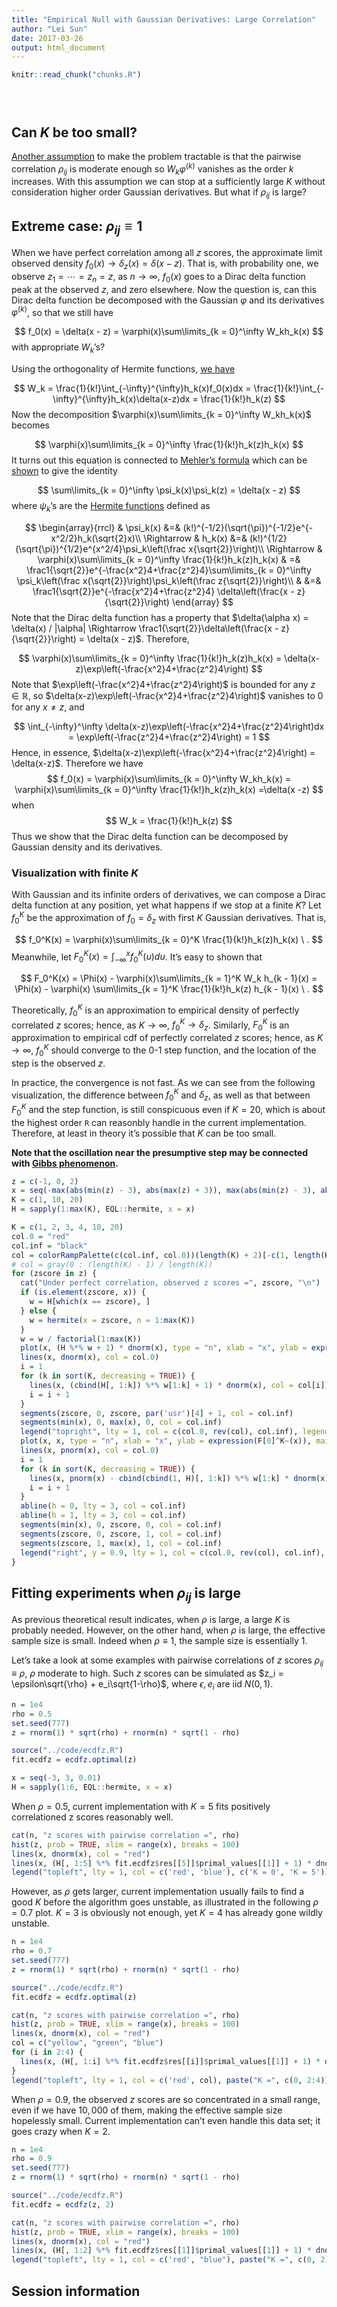 ```yaml
---
title: "Empirical Null with Gaussian Derivatives: Large Correlation"
author: "Lei Sun"
date: 2017-03-26
output: html_document
---
```


<!-- The file analysis/chunks.R contains chunks that define default settings
shared across the workflowr files. -->
```r
knitr::read_chunk("chunks.R")
```

<!-- Update knitr chunk options -->
```r
```

<!-- Insert the date the file was last updated -->
```r
```

<!-- Insert the code version (Git commit SHA1) if Git repository exists and R
 package git2r is installed -->
```r
```

<!-- Add your analysis here -->

## Can $K$ be too small?

[Another assumption](gaussian_derivatives.rmd) to make the problem tractable is that the pairwise correlation $\rho_{ij}$ is moderate enough so $W_k\varphi^{(k)}$ vanishes as the order $k$ increases.  With this assumption we can stop at a sufficiently large $K$ without consideration higher order Gaussian derivatives.  But what if $\rho_{ij}$ is large?

## Extreme case: $\rho_{ij} \equiv 1$

When we have perfect correlation among all $z$ scores, the approximate limit observed density $f_0(x)\to\delta_z(x) = \delta(x-z)$.  That is, with probability one, we observe $z_1 = \cdots = z_n = z$, as $n\to\infty$, $f_0(x)$ goes to a Dirac delta function peak at the observed $z$, and zero elsewhere.  Now the question is, can this Dirac delta function be decomposed with the Gaussian $\varphi$ and its derivatives $\varphi^{(k)}$, so that we still have

$$
f_0(x) = \delta(x - z) = \varphi(x)\sum\limits_{k = 0}^\infty W_kh_k(x)
$$
with appropriate $W_k$'s?

Using the orthogonality of Hermite functions, [we have](gaussian_derivatives.html#gaussian_derivatives_and_hermite_polynomials)

$$
W_k = \frac{1}{k!}\int_{-\infty}^{\infty}h_k(x)f_0(x)dx = \frac{1}{k!}\int_{-\infty}^{\infty}h_k(x)\delta(x-z)dx = \frac{1}{k!}h_k(z)
$$
Now the decomposition $\varphi(x)\sum\limits_{k = 0}^\infty W_kh_k(x)$ becomes

$$
\varphi(x)\sum\limits_{k = 0}^\infty \frac{1}{k!}h_k(z)h_k(x)
$$
It turns out this equation is connected to [Mehler's formula](https://en.wikipedia.org/wiki/Mehler_kernel) which can be [shown](https://en.wikipedia.org/wiki/Hermite_polynomials#Completeness_relation) to give the identity

$$
\sum\limits_{k = 0}^\infty \psi_k(x)\psi_k(z) = \delta(x - z)
$$
where $\psi_k$'s are the [Hermite functions](https://en.wikipedia.org/wiki/Hermite_polynomials#Hermite_functions) defined as

$$
\begin{array}{rrcl}
& \psi_k(x) &=& (k!)^{-1/2}(\sqrt{\pi})^{-1/2}e^{-x^2/2}h_k(\sqrt{2}x)\\
\Rightarrow & h_k(x) &=& (k!)^{1/2}(\sqrt{\pi})^{1/2}e^{x^2/4}\psi_k\left(\frac x{\sqrt{2}}\right)\\
\Rightarrow & \varphi(x)\sum\limits_{k = 0}^\infty \frac{1}{k!}h_k(z)h_k(x) & =&
\frac1{\sqrt{2}}e^{-\frac{x^2}4+\frac{z^2}4}\sum\limits_{k = 0}^\infty
\psi_k\left(\frac x{\sqrt{2}}\right)\psi_k\left(\frac z{\sqrt{2}}\right)\\
& &=&
\frac1{\sqrt{2}}e^{-\frac{x^2}4+\frac{z^2}4}
\delta\left(\frac{x - z}{\sqrt{2}}\right)
\end{array}
$$
Note that the Dirac delta function has a property that $\delta(\alpha x) = \delta(x) / |\alpha| \Rightarrow \frac1{\sqrt{2}}\delta\left(\frac{x - z}{\sqrt{2}}\right) = \delta(x - z)$.  Therefore,

$$
\varphi(x)\sum\limits_{k = 0}^\infty \frac{1}{k!}h_k(z)h_k(x)
=
\delta(x-z)\exp\left(-\frac{x^2}4+\frac{z^2}4\right)
$$
Note that $\exp\left(-\frac{x^2}4+\frac{z^2}4\right)$ is bounded for any $z\in\mathbb{R}$, so $\delta(x-z)\exp\left(-\frac{x^2}4+\frac{z^2}4\right)$ vanishes to $0$ for any $x\neq z$, and

$$
\int_{-\infty}^\infty \delta(x-z)\exp\left(-\frac{x^2}4+\frac{z^2}4\right)dx = 
\exp\left(-\frac{z^2}4+\frac{z^2}4\right) = 1
$$
Hence, in essence, $\delta(x-z)\exp\left(-\frac{x^2}4+\frac{z^2}4\right) = \delta(x-z)$.  Therefore we have
$$
f_0(x) = \varphi(x)\sum\limits_{k = 0}^\infty W_kh_k(x)
=
\varphi(x)\sum\limits_{k = 0}^\infty \frac{1}{k!}h_k(z)h_k(x)
=\delta(x -z)
$$
when 
$$
W_k = \frac{1}{k!}h_k(z)
$$
Thus we show that the Dirac delta function can be decomposed by Gaussian density and its derivatives.

### Visualization with finite $K$

With Gaussian and its infinite orders of derivatives, we can compose a Dirac delta function at any position, yet what happens if we stop at a finite $K$?  Let $f_0^K$ be the approximation of $f_0 = \delta_z$ with first $K$ Gaussian derivatives.  That is,

$$
f_0^K(x) = \varphi(x)\sum\limits_{k = 0}^K \frac{1}{k!}h_k(z)h_k(x) \ .
$$
Meanwhile, let $F_0^K(x) = \int_{-\infty}^x f_0^K(u)du$.  It's easy to shown that

$$
F_0^K(x) = \Phi(x) - \varphi(x)\sum\limits_{k = 1}^K W_k h_{k - 1}(x) = \Phi(x) - \varphi(x) \sum\limits_{k = 1}^K \frac{1}{k!}h_k(z) h_{k - 1}(x) \ .
$$

Theoretically, $f_0^K$ is an approximation to empirical density of perfectly correlated $z$ scores; hence, as $K\to\infty$, $f_0^K\to\delta_z$.  Similarly, $F_0^K$ is an approximation to empirical cdf of perfectly correlated $z$ scores; hence, as $K\to\infty$, $f_0^K$ should converge to the $0$-$1$ step function, and the location of the step is the observed $z$.

In practice, the convergence is not fast.  As we can see from the following visualization, the difference between $f_0^K$ and $\delta_z$, as well as that between $F_0^K$ and the step function, is still conspicuous even if $K = 20$, which is about the highest order `R` can reasonbly handle in the current implementation.  Therefore, at least in theory it's possible that $K$ can be too small.

**Note that the oscillation near the presumptive step may be connected with [Gibbs phenomenon](https://en.wikipedia.org/wiki/Gibbs_phenomenon).**


```r
z = c(-1, 0, 2)
x = seq(-max(abs(min(z) - 3), abs(max(z) + 3)), max(abs(min(z) - 3), abs(max(z) + 3)), 0.01)
K = c(1, 10, 20)
H = sapply(1:max(K), EQL::hermite, x = x)
```

```r
K = c(1, 2, 3, 4, 10, 20)
col.0 = "red"
col.inf = "black"
col = colorRampPalette(c(col.inf, col.0))(length(K) + 2)[-c(1, length(K) + 2)]
# col = gray(0 : (length(K) - 1) / length(K))
for (zscore in z) {
  cat("Under perfect correlation, observed z scores =", zscore, "\n")
  if (is.element(zscore, x)) {
    w = H[which(x == zscore), ]
  } else {
    w = hermite(x = zscore, n = 1:max(K))
  }
  w = w / factorial(1:max(K))
  plot(x, (H %*% w + 1) * dnorm(x), type = "n", xlab = "x", ylab = expression(f[0]^K~(x)), main = bquote(f[0]^K~"when observed z scores ="~.(zscore)))
  lines(x, dnorm(x), col = col.0)
  i = 1
  for (k in sort(K, decreasing = TRUE)) {
    lines(x, (cbind(H[, 1:k]) %*% w[1:k] + 1) * dnorm(x), col = col[i])
    i = i + 1
  }
  segments(zscore, 0, zscore, par('usr')[4] + 1, col = col.inf)
  segments(min(x), 0, max(x), 0, col = col.inf)
  legend("topright", lty = 1, col = c(col.0, rev(col), col.inf), legend = c(expression(paste("K = 0, ", varphi)), paste("K =", K), expression(paste("K = ", infinity, ", ", delta[z]))))
  plot(x, x, type = "n", xlab = "x", ylab = expression(F[0]^K~(x)), main = bquote(F[0]^K~"when observed z scores ="~.(zscore)), ylim = c(-0.4, 1.1))
  lines(x, pnorm(x), col = col.0)
  i = 1
  for (k in sort(K, decreasing = TRUE)) {
    lines(x, pnorm(x) - cbind(cbind(1, H)[, 1:k]) %*% w[1:k] * dnorm(x), col = col[i])
    i = i + 1
  }
  abline(h = 0, lty = 3, col = col.inf)
  abline(h = 1, lty = 3, col = col.inf)
  segments(min(x), 0, zscore, 0, col = col.inf)
  segments(zscore, 0, zscore, 1, col = col.inf)
  segments(zscore, 1, max(x), 1, col = col.inf)
  legend("right", y = 0.9, lty = 1, col = c(col.0, rev(col), col.inf), legend = c(expression(paste("K = 0, ", Phi)), paste("K =", K), expression(paste("K = ", infinity))))
}
```

## Fitting experiments when $\rho_{ij}$ is large

As previous theoretical result indicates, when $\rho$ is large, a large $K$ is probably needed.  However, on the other hand, when $\rho$ is large, the effective sample size is small.  Indeed when $\rho\equiv1$, the sample size is essentially $1$.

Let's take a look at some examples with pairwise correlations of $z$ scores $\rho_{ij}\equiv\rho$, $\rho$ moderate to high.  Such $z$ scores can be simulated as $z_i = \epsilon\sqrt{\rho} + e_i\sqrt{1-\rho}$, where $\epsilon, e_i$ are iid $N(0, 1)$.

```r
n = 1e4
rho = 0.5
set.seed(777)
z = rnorm(1) * sqrt(rho) + rnorm(n) * sqrt(1 - rho)
```

```r
source("../code/ecdfz.R")
fit.ecdfz = ecdfz.optimal(z)
```

```r
x = seq(-3, 3, 0.01)
H = sapply(1:6, EQL::hermite, x = x)
```

When $\rho = 0.5$, current implementation with $K = 5$ fits positively correlationed z scores reasonably well.

```r
cat(n, "z scores with pairwise correlation =", rho)
hist(z, prob = TRUE, xlim = range(x), breaks = 100)
lines(x, dnorm(x), col = "red")
lines(x, (H[, 1:5] %*% fit.ecdfz$res[[5]]$primal_values[[1]] + 1) * dnorm(x), col = "blue")
legend("topleft", lty = 1, col = c('red', 'blue'), c('K = 0', 'K = 5'))
```

However, as $\rho$ gets larger, current implementation usually fails to find a good $K$ before the algorithm goes unstable, as illustrated in the following $\rho = 0.7$ plot.  $K = 3$ is obviously not enough, yet $K = 4$ has already gone wildly unstable.

```r
n = 1e4
rho = 0.7
set.seed(777)
z = rnorm(1) * sqrt(rho) + rnorm(n) * sqrt(1 - rho)
```

```r
source("../code/ecdfz.R")
fit.ecdfz = ecdfz.optimal(z)
```

```r
cat(n, "z scores with pairwise correlation =", rho)
hist(z, prob = TRUE, xlim = range(x), breaks = 100)
lines(x, dnorm(x), col = "red")
col = c("yellow", "green", "blue")
for (i in 2:4) {
  lines(x, (H[, 1:i] %*% fit.ecdfz$res[[i]]$primal_values[[1]] + 1) * dnorm(x), col = col[i - 1])
}
legend("topleft", lty = 1, col = c('red', col), paste("K =", c(0, 2:4)))
```

When $\rho = 0.9$, the observed $z$ scores are so concentrated in a small range, even if we have $10,000$ of them, making the effective sample size hopelessly small.  Current implementation can't even handle this data set; it goes crazy when $K = 2$.

```r
n = 1e4
rho = 0.9
set.seed(777)
z = rnorm(1) * sqrt(rho) + rnorm(n) * sqrt(1 - rho)
```

```r
source("../code/ecdfz.R")
fit.ecdfz = ecdfz(z, 2)
```

```r
cat(n, "z scores with pairwise correlation =", rho)
hist(z, prob = TRUE, xlim = range(x), breaks = 100)
lines(x, dnorm(x), col = "red")
lines(x, (H[, 1:2] %*% fit.ecdfz$res[[1]]$primal_values[[1]] + 1) * dnorm(x), col = "blue")
legend("topleft", lty = 1, col = c('red', "blue"), paste("K =", c(0, 2)))
```


## Session information

<!-- Insert the session information into the document -->
```r
```
